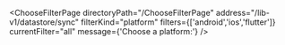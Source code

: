 


<ChooseFilterPage
    directoryPath="/ChooseFilterPage"
    address="/lib-v1/datastore/sync"
    filterKind="platform"
    filters={['android','ios','flutter']}
    currentFilter="all"
    message={'Choose a platform:'}
/>
